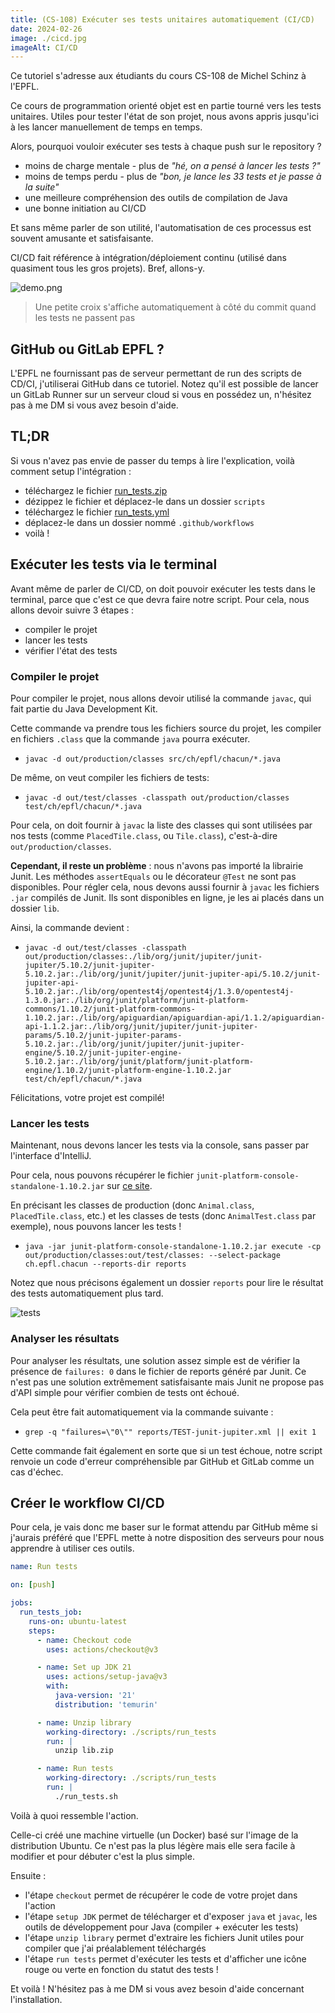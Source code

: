 ```yaml
---
title: (CS-108) Exécuter ses tests unitaires automatiquement (CI/CD)
date: 2024-02-26
image: ./cicd.jpg
imageAlt: CI/CD
---
```


Ce tutoriel s'adresse aux étudiants du cours CS-108 de Michel Schinz à l'EPFL.

Ce cours de programmation orienté objet est en partie tourné vers les tests unitaires. Utiles pour tester l'état de son projet, nous avons appris jusqu'ici à les lancer manuellement de temps en temps.

Alors, pourquoi vouloir exécuter ses tests à chaque push sur le repository ?

* moins de charge mentale - plus de *"hé, on a pensé à lancer les tests ?"*
* moins de temps perdu - plus de *"bon, je lance les 33 tests et je passe à la suite"*
* une meilleure compréhension des outils de compilation de Java
* une bonne initiation au CI/CD

Et sans même parler de son utilité, l'automatisation de ces processus est souvent amusante et satisfaisante.

CI/CD fait référence à intégration/déploiement continu (utilisé dans quasiment tous les gros projets). Bref, allons-y.

![demo.png](./demo.png)

> Une petite croix s'affiche automatiquement à côté du commit quand les tests ne passent pas

## GitHub ou GitLab EPFL ?

L'EPFL ne fournissant pas de serveur permettant de run des scripts de CD/CI, j'utiliserai GitHub dans ce tutoriel.
Notez qu'il est possible de lancer un GitLab Runner sur un serveur cloud si vous en possédez un, n'hésitez pas à me DM si vous avez besoin d'aide.

## TL;DR

Si vous n'avez pas envie de passer du temps à lire l'explication, voilà comment setup l'intégration :
* téléchargez le fichier [run_tests.zip](./run_tests.zip)
* dézippez le fichier et déplacez-le dans un dossier `scripts`
* téléchargez le fichier [run_tests.yml](./run_tests.yml)
* déplacez-le dans un dossier nommé `.github/workflows`
* voilà !

## Exécuter les tests via le terminal

Avant même de parler de CI/CD, on doit pouvoir exécuter les tests dans le terminal, parce que c'est ce que devra faire notre script.
Pour cela, nous allons devoir suivre 3 étapes :
* compiler le projet
* lancer les tests
* vérifier l'état des tests

### Compiler le projet

Pour compiler le projet, nous allons devoir utilisé la commande `javac`, qui fait partie du Java Development Kit.

Cette commande va prendre tous les fichiers source du projet, les compiler en fichiers `.class` que la commande `java` pourra exécuter.

* `javac -d out/production/classes src/ch/epfl/chacun/*.java`

De même, on veut compiler les fichiers de tests:

* `javac -d out/test/classes -classpath out/production/classes test/ch/epfl/chacun/*.java`

Pour cela, on doit fournir à `javac` la liste des classes qui sont utilisées par nos tests (comme `PlacedTile.class`, ou `Tile.class`), c'est-à-dire `out/production/classes`.

**Cependant, il reste un problème** : nous n'avons pas importé la librairie Junit. Les méthodes `assertEquals` ou le décorateur `@Test` ne sont pas disponibles.
Pour régler cela, nous devons aussi fournir à `javac` les fichiers `.jar` compilés de Junit. Ils sont disponibles en ligne, je les ai placés dans un dossier `lib`.

Ainsi, la commande devient :

* `javac -d out/test/classes -classpath out/production/classes:./lib/org/junit/jupiter/junit-jupiter/5.10.2/junit-jupiter-5.10.2.jar:./lib/org/junit/jupiter/junit-jupiter-api/5.10.2/junit-jupiter-api-5.10.2.jar:./lib/org/opentest4j/opentest4j/1.3.0/opentest4j-1.3.0.jar:./lib/org/junit/platform/junit-platform-commons/1.10.2/junit-platform-commons-1.10.2.jar:./lib/org/apiguardian/apiguardian-api/1.1.2/apiguardian-api-1.1.2.jar:./lib/org/junit/jupiter/junit-jupiter-params/5.10.2/junit-jupiter-params-5.10.2.jar:./lib/org/junit/jupiter/junit-jupiter-engine/5.10.2/junit-jupiter-engine-5.10.2.jar:./lib/org/junit/platform/junit-platform-engine/1.10.2/junit-platform-engine-1.10.2.jar test/ch/epfl/chacun/*.java`

Félicitations, votre projet est compilé!

### Lancer les tests

Maintenant, nous devons lancer les tests via la console, sans passer par l'interface d'IntelliJ.

Pour cela, nous pouvons récupérer le fichier `junit-platform-console-standalone-1.10.2.jar` sur [ce site](https://repo1.maven.org/maven2/org/junit/platform/junit-platform-console-standalone/).

En précisant les classes de production (donc `Animal.class`, `PlacedTile.class`, etc.) et les classes de tests (donc `AnimalTest.class` par exemple), nous pouvons lancer les tests !

* `java -jar junit-platform-console-standalone-1.10.2.jar execute -cp out/production/classes:out/test/classes: --select-package ch.epfl.chacun --reports-dir reports`

Notez que nous précisons également un dossier `reports` pour lire le résultat des tests automatiquement plus tard.

![tests](./tests.png)

### Analyser les résultats

Pour analyser les résultats, une solution assez simple est de vérifier la présence de `failures: 0` dans le fichier de reports généré par Junit. Ce n'est pas une solution extrêmement satisfaisante mais Junit ne propose pas d'API simple pour vérifier combien de tests ont échoué.

Cela peut être fait automatiquement via la commande suivante :

* `grep -q "failures=\"0\"" reports/TEST-junit-jupiter.xml || exit 1`

Cette commande fait également en sorte que si un test échoue, notre script renvoie un code d'erreur compréhensible par GitHub et GitLab comme un cas d'échec.

## Créer le workflow CI/CD

Pour cela, je vais donc me baser sur le format attendu par GitHub même si j'aurais préféré que l'EPFL mette à notre disposition des serveurs pour nous apprendre à utiliser ces outils.

```yml
name: Run tests

on: [push]

jobs:
  run_tests_job:
    runs-on: ubuntu-latest
    steps:
      - name: Checkout code
        uses: actions/checkout@v3

      - name: Set up JDK 21
        uses: actions/setup-java@v3
        with:
          java-version: '21'
          distribution: 'temurin'

      - name: Unzip library
        working-directory: ./scripts/run_tests
        run: |
          unzip lib.zip

      - name: Run tests
        working-directory: ./scripts/run_tests
        run: |
          ./run_tests.sh
```

Voilà à quoi ressemble l'action.

Celle-ci créé une machine virtuelle (un Docker) basé sur l'image de la distribution Ubuntu. Ce n'est pas la plus légère mais elle sera facile à modifier et pour débuter c'est la plus simple.

Ensuite :

* l'étape `checkout` permet de récupérer le code de votre projet dans l'action
* l'étape `setup JDK` permet de télécharger et d'exposer `java` et `javac`, les outils de développement pour Java (compiler + exécuter les tests)
* l'étape `unzip library` permet d'extraire les fichiers Junit utiles pour compiler que j'ai préalablement téléchargés
* l'étape `run tests` permet d'exécuter les tests et d'afficher une icône rouge ou verte en fonction du statut des tests !

Et voilà ! N'hésitez pas à me DM si vous avez besoin d'aide concernant l'installation.

